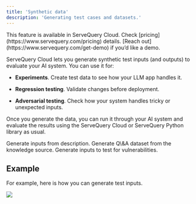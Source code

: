 ```yaml
---
title: 'Synthetic data'
description: 'Generating test cases and datasets.'
---
```


<Check>
  This feature is available in ServeQuery Cloud. Check [pricing](https://www.servequery.com/pricing) details. [Reach out](https://www.servequery.com/get-demo) if you’d like a demo.
</Check>

ServeQuery Cloud lets you generate synthetic test inputs (and outputs) to evaluate your AI system. You can use it for:

* **Experiments**. Create test data to see how your LLM app handles it.

* **Regression testing**. Validate changes before deployment.

* **Adversarial testing**. Check how your system handles tricky or unexpected inputs.

Once you generate the data, you can run it through your AI system and evaluate the results using the ServeQuery Cloud or ServeQuery Python library as usual.

<CardGroup cols={3}>
  <Card title="Synthetic inputs" icon="input-text" href="/synthetic-data/input_data">
    Generate inputs from description.
  </Card>

  <Card title="RAG dataset" icon="book-open" href="/synthetic-data/rag_data">
    Generate Q\&A dataset from the knowledge source.
  </Card>

  <Card title="Adversarial tests" icon="shield-halved" href="/synthetic-data/adversarial_data">
    Generate inputs to test for vulnerabilities.
  </Card>
</CardGroup>

## Example

For example, here is how you can generate test inputs.

![](/images/synthetic/datagen_travel.gif)